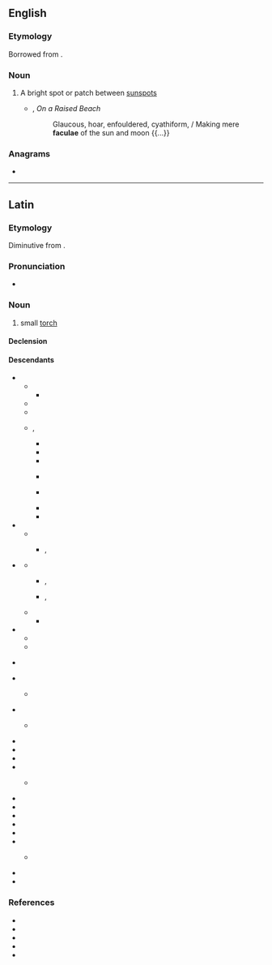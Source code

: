 ==English==

===Etymology===
Borrowed from {{bor|en|la|facula||little torch}}.

===Noun===
{{wikipedia}}
{{en-noun|faculae}}

# {{lb|en|astronomy}} A bright spot or patch between [[sunspot]]s
#* {{rfdatek|en|Hugh MacDiarmid}}, ''On a Raised Beach''
#*: Glaucous, hoar, enfouldered, cyathiform, / Making mere '''faculae''' of the sun and moon {{...}}

===Anagrams===
* {{anagrams|en|a=aacflu|faucal}}

----

==Latin==

===Etymology===
Diminutive from {{suffix|la|fax|ula|t1=torch}}.

===Pronunciation===
* {{la-IPA|facula}}

===Noun===
{{la-noun|facula<1>}}

# small [[torch]]

====Declension====
{{la-ndecl|facula<1>}}

====Descendants====
* {{desc|VL.||*facla}}
** {{desc|pro|-}}
*** {{desc|ca|falla}}
** {{desc|ro|fachie}}
** {{desc|rm|facla}}
** {{desc|bor=1|goh|faccala}}, {{l|goh|vackel}}
*** {{desc|gsw|Fachele}}
*** {{desctree|de|Fackel}}
*** {{desc|lb|Fakel}}
*** {{desc|gmw-rfr|-}}
***: {{desc|pdc|Fackel}}
*** {{desc|bor=1|sh|-}}
***: {{desc|sclb=1|sh|бакља}}
***: {{desc|sclb=1|sh|baklja}}
*** {{desc|bor=1|sk|fakľa}}
*** {{desc|bor=1|sl|bakla}}
* {{desc|VL.||*facucla}}
** {{desc|roa-opt|-}}
*** {{desc|pt|fagulha}}, {{l|pt|faúlha}}
* {{desc|VL.||*fascla}} {{q|crossed with {{l|la|fascis||bundle}}}}
** {{desc|roa-opt|facha}}
*** {{desc|gl|facha}}, {{l|gl|facho}}
*** {{desc|pt|facha}}, {{l|pt|facho}}
** {{desc|osp|facha}}
*** {{desc|es|hacha}}
* {{desc|VL.||*flacula}}
** {{desctree|it|fiaccola}}
** {{desc|ro|flacără}}
* {{desc|bor=1|sq|flakë}} {{q|possibly}}
* {{desc|bor=1|bg|факла}}
** {{desc|bor=1|ro|faclă}} {{q|or from Greek}}
* {{desc|bor=1|bg|факлия}}
** {{desc|bor=1|ro|făclie}} {{q|or a diminutive of {{l|ro|faclă}}, or from Serbo-Croatian}}
* {{desc|bor=1|ca|fàcula}}
* {{desc|bor=1|nl|fakkel}}
* {{desc|bor=1|en|facula}}
* {{desc|bor=1|el|φάκλα}}
** {{desc|bor=1|ro|faclă}} {{q|or from Bulgarian}}
* {{desc|bor=1|hu|fáklya}}
* {{desc|bor=1|it|facola}}
* {{desc|bor=1|nds|Fachel}}
* {{desc|bor=1|ang|fæcele}}
* {{desc|bor=1|pt|fácula}}
* {{desc|bor=1|sh|faklja}}
** {{desc|bor=1|ro|faclă}} {{q|or a diminutive of {{l|ro|faclă}}, or from Bulgarian}}
* {{desc|bor=1|es|fácula}}
* {{desc|bor=1|sv|fackla}}

===References===
* {{R:L&S}}
* {{R:Elementary Lewis}}
* {{R:du Cange}}
* {{R:Gaffiot}}
* {{R:NLW}}